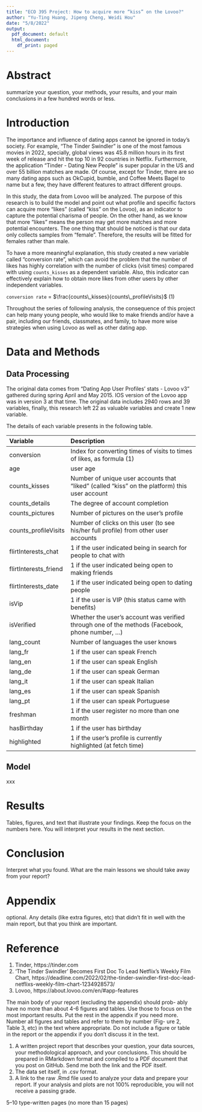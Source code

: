 ```yaml
---
title: "ECO 395 Project: How to acquire more “kiss” on the Lovoo?"
author: "Yu-Ting Huang, Jipeng Cheng, Weidi Hou"
date: "5/8/2022"
output:
  pdf_document: default
  html_document:
    df_print: paged
---
```


# Abstract
summarize your question, your methods, your results, and your main conclusions in a few hundred words or less.

# Introduction
The importance and influence of dating apps cannot be ignored in today’s society. For example, “The Tinder Swindler” is one of the most famous movies in 2022, specially, global views was 45.8 million hours in its first week of release and hit the top 10 in 92 countries in Netflix. Furthermore, the application “Tinder - Dating New People” is super popular in the US and over 55 billion matches are made. Of course, except for Tinder, there are so many dating apps such as OkCupid, bumble, and Coffee Meets Bagel to name but a few, they have different features to attract different groups.

In this study, the data from Lovoo will be analyzed. The purpose of this research is to build the model and point out what profile and specific factors can acquire more “likes” (called “kiss” on the Lovoo), as an indicator to capture the potential charisma of people. On the other hand, as we know that more “likes” means the person may get more matches and more potential encounters. The one thing that should be noticed is that our data only collects samples from “female”. Therefore, the results will be fitted for females rather than male.

To have a more meaningful explanation, this study created a new variable called “conversion rate”, which can avoid the problem that the number of likes has highly correlation with the number of clicks (visit times) compared with using `counts_kisses` as a dependent variable. Also, this indicator can effectively explain how to obtain more likes from other users by other independent variables.

\centering
`conversion rate` = $\frac{counts\_kisses}{counts\_profileVisits}$ (1)

\flushleft
Throughout the series of following analysis, the consequence of this project can help many young people, who would like to make friends and/or have a pair,  including our friends, classmates, and family, to have more wise strategies when using Lovoo as well as other dating app.

\newpage

# Data and Methods

## Data Processing
The original data comes from "Dating App User Profiles' stats - Lovoo v3" gathered during spring April and May 2015.  IOS version of the Lovoo app was in version 3 at that time. The original data includes 2940 rows and 39 variables, finally, this research left 22 as valuable variables and create 1 new variable. 

The details of each variable presents in the following table.

|Variable   |Description|
|:---   |:----------|
|conversion |Index for converting times of visits to times of likes, as formula (1)|
|age   |user age|
|counts_kisses   |Number of unique user accounts that "liked" (called "kiss" on the platform) this user account|
|counts_details   |The degree of account completion|
|counts_pictures   |Number of pictures on the user's profile|
|counts_profileVisits  |Number of clicks on this user (to see his/her full profile) from other user accounts|
|flirtInterests_chat   |1 if the user indicated being in search for people to chat with|
|flirtInterests_friend   |1 if the user indicated being open to making friends|
|flirtInterests_date  |1 if the user indicated being open to dating people|
|isVip   |1 if the user is VIP (this status came with benefits)|
|isVerified  |Whether the user's account was verified through one of the methods (Facebook, phone number, ...)|
|lang_count   |Number of languages the user knows|
|lang_fr   |1 if the user can speak French|
|lang_en  |1 if the user can speak English|
|lang_de   |1 if the user can speak German|
|lang_it   |1 if the user can speak Italian|
|lang_es   |1 if the user can speak Spanish|
|lang_pt   |1 if the user can speak Portuguese|
|freshman   |1 if the user register no more than one month|
|hasBirthday  |1 if the user has birthday|
|highlighted   |1 if the user's profile is currently highlighted (at fetch time)|

## Model
xxx

# Results
Tables, figures, and text that illustrate your findings. Keep the focus on the numbers here. You will interpret your results in the next section.

# Conclusion
Interpret what you found. What are the main lessons we should take away from your report?

# Appendix
optional. Any details (like extra figures, etc) that didn’t fit in well with the main report, but that you think are important.

# Reference
1. Tinder, https://tinder.com
2. ‘The Tinder Swindler’ Becomes First Doc To Lead Netflix’s Weekly Film Chart, https://deadline.com/2022/02/the-tinder-swindler-first-doc-lead-netflixs-weekly-film-chart-1234928573/
3. Lovoo, https://about.lovoo.com/en/#app-features



The main body of your report (excluding the appendix) should prob- ably have no more than about 4-6 figures and tables. Use those to focus on the most important results. Put the rest in the appendix if you need more. Number all figures and tables and refer to them by number (Fig- ure 2, Table 3, etc) in the text where appropriate. Do not include a figure or table in the report or the appendix if you don’t discuss it in the text.

1. A written project report that describes your question, your data sources, your methodological approach, and your conclusions. This should be prepared in RMarkdown format and compiled to a PDF document that you post on GitHub. Send me both the link and the PDF itself.
2. The data set itself, in .csv format.
3. A link to the raw .Rmd file used to analyze your data and prepare your report. If your analysis and plots are not 100% reproducible, you will not receive a passing grade.

5–10 type-written pages (no more than 15 pages)
